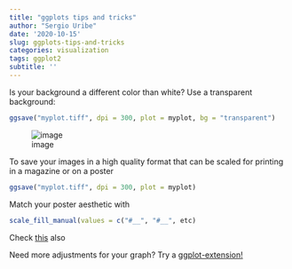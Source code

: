 ```yaml
---
title: "ggplots tips and tricks"
author: "Sergio Uribe"
date: '2020-10-15'
slug: ggplots-tips-and-tricks
categories: visualization
tags: ggplot2
subtitle: ''
---
```



Is your background a different color than white? Use a transparent background:


```r
ggsave("myplot.tiff", dpi = 300, plot = myplot, bg = "transparent")
```

![image](static/transparent-background.png)




To save your images in a high quality format that can be scaled for printing in a magazine or on a poster



```r
ggsave("myplot.tiff", dpi = 300, plot = myplot)
```


Match your poster aesthetic with 

```r
scale_fill_manual(values = c("#__", "#__", etc)
```

Check [this](https://drsimonj.svbtle.com/creating-corporate-colour-palettes-for-ggplot2) also 

Need more adjustments for your graph? Try a [ggplot-extension!](https://exts.ggplot2.tidyverse.org/gallery/)